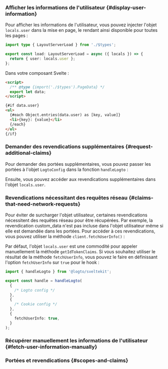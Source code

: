 

### Afficher les informations de l'utilisateur \{#display-user-information}

Pour afficher les informations de l'utilisateur, vous pouvez injecter l'objet `locals.user` dans la mise en page, le rendant ainsi disponible pour toutes les pages :

```ts title="+layout.server.ts"
import type { LayoutServerLoad } from './$types';

export const load: LayoutServerLoad = async ({ locals }) => {
  return { user: locals.user };
};
```

Dans votre composant Svelte :

```html title="+page.svelte"
<script>
  /** @type {import('./$types').PageData} */
  export let data;
</script>

{#if data.user}
<ul>
  {#each Object.entries(data.user) as [key, value]}
  <li>{key}: {value}</li>
  {/each}
</ul>
{/if}
```

### Demander des revendications supplémentaires \{#request-additional-claims}

<FindUserInfoMissing method="locals.user" />
<ScopesAndClaimsIntroduction />

Pour demander des portées supplémentaires, vous pouvez passer les portées à l'objet `LogtoConfig` dans la fonction `handleLogto` :

<ScopesAndClaimsCode />

Ensuite, vous pouvez accéder aux revendications supplémentaires dans l'objet `locals.user`.

### Revendications nécessitant des requêtes réseau \{#claims-that-need-network-requests}

Pour éviter de surcharger l'objet utilisateur, certaines revendications nécessitent des requêtes réseau pour être récupérées. Par exemple, la revendication custom_data n'est pas incluse dans l'objet utilisateur même si elle est demandée dans les portées. Pour accéder à ces revendications, vous pouvez utiliser la méthode `client.fetchUserInfo()` :

Par défaut, l'objet `locals.user` est une commodité pour appeler manuellement la méthode `getIdTokenClaims`. Si vous souhaitez utiliser le résultat de la méthode `fetchUserInfo`, vous pouvez le faire en définissant l'option `fetchUserInfo` sur `true` pour le hook :

```ts title="hooks.server.ts"
import { handleLogto } from '@logto/sveltekit';

export const handle = handleLogto(
  {
    /* Logto config */
  },
  {
    /* Cookie config */
  },
  {
    fetchUserInfo: true,
  }
);
```

### Récupérer manuellement les informations de l'utilisateur \{#fetch-user-information-manually}

<GetUserInfoApis
  getIdTokenClaimsApi="locals.logtoClient.getIdTokenClaims()"
  fetchUserInfoApi="locals.logtoClient.fetchUserInfo()"
/>

### Portées et revendications \{#scopes-and-claims}

<ScopesAndClaims />
